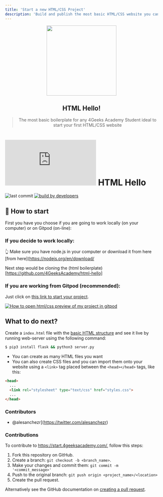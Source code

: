 ```yaml
---
title: 'Start a new HTML/CSS Project'
description: 'Build and publish the most basic HTML/CSS website you can build'
---
```


 <div align="center">
 <img align="center" width="230" src="http://assets.breatheco.de/apis/img/images.php?blob&random&cat=icon&tags=4geeks,16" />
  <h2>HTML Hello!</h2>
  <blockquote>The most basic boilerplate for any 4Geeks Academy Student ideal to start your first HTML/CSS website</blockquote>
</div>

# ![4Geeks Logo](http://assets.breatheco.de/apis/img/images.php?blob&random&cat=icon&tags=4geeks,16) HTML Hello


![last commit](https://img.shields.io/github/last-commit/4geeksacademy/Templates-Boilerplates)
[![build by developers](https://img.shields.io/badge/build_by-Developers-blue)](https://start.4geeksacademy.com)



## :seedling: How to start

First you have you choose if you are going to work locally (on your computer) or on Gitpod (on-line):

### **If you decide to work locally**:

:point_up_2: Make sure you have node.js in your computer or download it from here [from here](https://nodejs.org/en/download/

Next step would be cloning the (html boilerplate)[https://github.com/4GeeksAcademy/html-hello]


### **If you are working from Gitpod** (recommended):

Just click on [this link to start your project](https://gitpod.io#https://github.com/4GeeksAcademy/html-hello.git).


[![How to open html/css preview of my project in gitpod](https://github.com/4GeeksAcademy/Templates-Boilerplates/blob/master/web-docs/static/hello-html-intro.jpg?raw=true)](https://youtu.be/dfbDCMu_p-0)

## What to do next?

Create a `index.html` file with the [basic HTML structure](http://content.breatheco.de/lesson/what-is-html-learn-html#page-structure) and see it live by running web-server using the following command:

```sh
$ pip3 install flask && python3 server.py
```

- You can create as many HTML files you want
- You can also create CSS files and you can import them onto your website using a `<link>` tag placed between the `<head></head>` tags, like this:

```html
<head>
  ...
  <link rel="stylesheet" type="text/css" href="styles.css">
  ...
</head>
```

### Contributors

* @alesanchezr](https://twitter.com/alesanchezr) 

### Contributions

To contribute to https://start.4geeksacademy.com/, follow this steps:

1. Fork this repository on GitHub.
2. Create a branch: `git checkout -b <branch_name>`.
3. Make your changes and commit them: `git commit -m '<commit_message>'`
4. Push to the original branch: `git push origin <project_name>/<location>`
5. Create the pull request.

Alternatively see the GitHub documentation on [creating a pull request](https://help.github.com/en/github/collaborating-with-issues-and-pull-requests/creating-a-pull-request).
